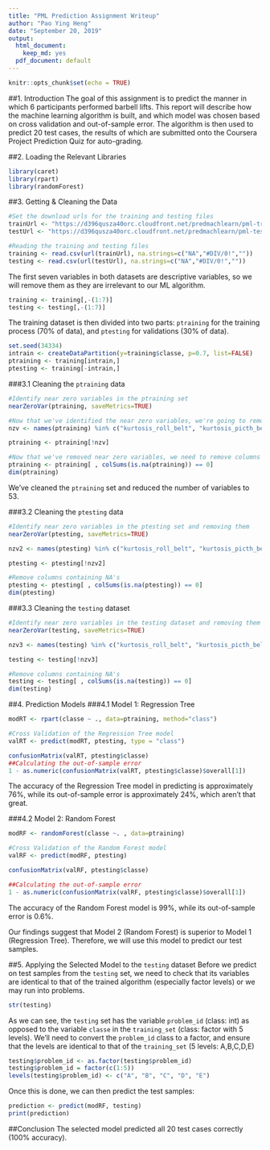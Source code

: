 ```yaml
---
title: "PML Prediction Assignment Writeup"
author: "Pao Ying Heng"
date: "September 20, 2019"
output:
  html_document:
    keep_md: yes
  pdf_document: default
---
```


```r
knitr::opts_chunk$set(echo = TRUE)
```

##1. Introduction
The goal of this assignment is to predict the manner in which 6 participants performed barbell lifts. This report will describe how the machine learning algorithm is built, and which model was chosen based on cross validation and out-of-sample error. The algorithm is then used to predict 20 test cases, the results of which are submitted onto the Coursera Project Prediction Quiz for auto-grading. 


##2. Loading the Relevant Libraries
```r
library(caret)
library(rpart)
library(randomForest)
```

##3. Getting & Cleaning the Data
```r
#Set the download urls for the training and testing files
trainUrl <- "https://d396qusza40orc.cloudfront.net/predmachlearn/pml-training.csv"
testUrl <- "https://d396qusza40orc.cloudfront.net/predmachlearn/pml-testing.csv"

#Reading the training and testing files
training <- read.csv(url(trainUrl), na.strings=c("NA","#DIV/0!",""))
testing <- read.csv(url(testUrl), na.strings=c("NA","#DIV/0!",""))
```

The first seven variables in both datasets are descriptive variables, so we will remove them as they are irrelevant to our ML algorithm.
```r
training <- training[,-(1:7)]
testing <- testing[,-(1:7)]
```


The training dataset is then divided into two parts: `ptraining` for the training process (70% of data), and `ptesting` for validations (30% of data). 

```r
set.seed(34334)
intrain <- createDataPartition(y=training$classe, p=0.7, list=FALSE)
ptraining <- training[intrain,]
ptesting <- training[-intrain,]
```

###3.1 Cleaning the `ptraining` data
```r
#Identify near zero variables in the ptraining set
nearZeroVar(ptraining, saveMetrics=TRUE) 

#Now that we've identified the near zero variables, we're going to remove them from the ptraining set 
nzv <- names(ptraining) %in% c("kurtosis_roll_belt", "kurtosis_picth_belt","kurtosis_yaw_belt", "skewness_roll_belt", "skewness_roll_belt.1", "skewness_yaw_belt","max_yaw_belt", "min_yaw_belt", "amplitude_yaw_belt", "avg_roll_arm", "stddev_roll_arm","var_roll_arm", "avg_pitch_arm", "stddev_pitch_arm", "var_pitch_arm", "avg_yaw_arm","stddev_yaw_arm", "var_yaw_arm", "kurtosis_roll_arm", "kurtosis_picth_arm","kurtosis_yaw_arm", "skewness_roll_arm", "skewness_pitch_arm", "skewness_yaw_arm","max_roll_arm","min_roll_arm","min_pitch_arm","amplitude_roll_arm","amplitude_pitch_arm","kurtosis_roll_dumbbell", "kurtosis_picth_dumbbell", "kurtosis_yaw_dumbbell", "skewness_roll_dumbbell","skewness_pitch_dumbbell", "skewness_yaw_dumbbell", "max_yaw_dumbbell", "min_yaw_dumbbell", "amplitude_yaw_dumbbell", "kurtosis_roll_forearm", "kurtosis_picth_forearm", "kurtosis_yaw_forearm", "skewness_roll_forearm", "skewness_pitch_forearm","skewness_yaw_forearm", "max_roll_forearm", "max_yaw_forearm", "min_roll_forearm", "min_yaw_forearm", "amplitude_roll_forearm","amplitude_yaw_forearm", "avg_roll_forearm", "stddev_roll_forearm", "var_roll_forearm", "avg_pitch_forearm", "stddev_pitch_forearm", "var_pitch_forearm", "avg_yaw_forearm","stddev_yaw_forearm", "var_yaw_forearm")

ptraining <- ptraining[!nzv]

#Now that we've removed near zero variables, we need to remove columns containing NA's
ptraining <- ptraining[ , colSums(is.na(ptraining)) == 0]
dim(ptraining) 
```
We've cleaned the `ptraining` set and reduced the number of variables to 53.

###3.2 Cleaning the `ptesting` data
```r
#Identify near zero variables in the ptesting set and removing them
nearZeroVar(ptesting, saveMetrics=TRUE)
```

```r
nzv2 <- names(ptesting) %in% c("kurtosis_roll_belt", "kurtosis_picth_belt","kurtosis_yaw_belt", "skewness_roll_belt", "skewness_roll_belt.1", "skewness_yaw_belt","max_yaw_belt", "min_yaw_belt", "amplitude_yaw_belt", "avg_roll_arm", "stddev_roll_arm","var_roll_arm", "avg_pitch_arm", "stddev_pitch_arm", "var_pitch_arm", "avg_yaw_arm","stddev_yaw_arm", "var_yaw_arm", "kurtosis_roll_arm", "kurtosis_picth_arm","kurtosis_yaw_arm", "skewness_roll_arm", "skewness_pitch_arm", "skewness_yaw_arm","max_roll_arm","min_roll_arm","min_pitch_arm","amplitude_roll_arm","amplitude_pitch_arm","kurtosis_roll_dumbbell", "kurtosis_picth_dumbbell", "kurtosis_yaw_dumbbell", "skewness_roll_dumbbell","skewness_pitch_dumbbell", "skewness_yaw_dumbbell", "max_yaw_dumbbell", "min_yaw_dumbbell", "amplitude_yaw_dumbbell", "kurtosis_roll_forearm", "kurtosis_picth_forearm", "kurtosis_yaw_forearm", "skewness_roll_forearm", "skewness_pitch_forearm","skewness_yaw_forearm", "max_roll_forearm", "max_yaw_forearm", "min_roll_forearm", "min_yaw_forearm", "amplitude_roll_forearm","amplitude_yaw_forearm", "avg_roll_forearm", "stddev_roll_forearm", "var_roll_forearm", "avg_pitch_forearm", "stddev_pitch_forearm", "var_pitch_forearm", "avg_yaw_forearm","stddev_yaw_forearm", "var_yaw_forearm")

ptesting <- ptesting[!nzv2]

#Remove columns containing NA's
ptesting <- ptesting[ , colSums(is.na(ptesting)) == 0]
dim(ptesting)
```

###3.3 Cleaning the `testing` dataset
```r
#Identify near zero variables in the testing dataset and removing them
nearZeroVar(testing, saveMetrics=TRUE)
```

```r
nzv3 <- names(testing) %in% c("kurtosis_roll_belt", "kurtosis_picth_belt","kurtosis_yaw_belt", "skewness_roll_belt", "skewness_roll_belt.1", "skewness_yaw_belt","max_yaw_belt", "min_yaw_belt", "amplitude_yaw_belt", "avg_roll_arm", "stddev_roll_arm","var_roll_arm", "avg_pitch_arm", "stddev_pitch_arm", "var_pitch_arm", "avg_yaw_arm","stddev_yaw_arm", "var_yaw_arm", "kurtosis_roll_arm", "kurtosis_picth_arm","kurtosis_yaw_arm", "skewness_roll_arm", "skewness_pitch_arm", "skewness_yaw_arm","max_roll_arm","min_roll_arm","min_pitch_arm","amplitude_roll_arm","amplitude_pitch_arm","kurtosis_roll_dumbbell", "kurtosis_picth_dumbbell", "kurtosis_yaw_dumbbell", "skewness_roll_dumbbell","skewness_pitch_dumbbell", "skewness_yaw_dumbbell", "max_yaw_dumbbell", "min_yaw_dumbbell", "amplitude_yaw_dumbbell", "kurtosis_roll_forearm", "kurtosis_picth_forearm", "kurtosis_yaw_forearm", "skewness_roll_forearm", "skewness_pitch_forearm","skewness_yaw_forearm", "max_roll_forearm", "max_yaw_forearm", "min_roll_forearm", "min_yaw_forearm", "amplitude_roll_forearm","amplitude_yaw_forearm", "avg_roll_forearm", "stddev_roll_forearm", "var_roll_forearm", "avg_pitch_forearm", "stddev_pitch_forearm", "var_pitch_forearm", "avg_yaw_forearm","stddev_yaw_forearm", "var_yaw_forearm")

testing <- testing[!nzv3]

#Remove columns containing NA's
testing <- testing[ , colSums(is.na(testing)) == 0]
dim(testing)
```

##4. Prediction Models
###4.1 Model 1: Regression Tree
```r
modRT <- rpart(classe ~ ., data=ptraining, method="class")

#Cross Validation of the Regression Tree model
valRT <- predict(modRT, ptesting, type = "class")

confusionMatrix(valRT, ptesting$classe)
##Calculating the out-of-sample error
1 - as.numeric(confusionMatrix(valRT, ptesting$classe)$overall[1])
```
The accuracy of the Regression Tree model in predicting is approximately 76%, while its out-of-sample error is approximately 24%, which aren't that great.


###4.2 Model 2: Random Forest
```r
modRF <- randomForest(classe ~. , data=ptraining)

#Cross Validation of the Random Forest model
valRF <- predict(modRF, ptesting)

confusionMatrix(valRF, ptesting$classe) 

##Calculating the out-of-sample error
1 - as.numeric(confusionMatrix(valRF, ptesting$classe)$overall[1])
```
The accuracy of the Random Forest model is 99%, while its out-of-sample error is 0.6%.

Our findings suggest that Model 2 (Random Forest) is superior to Model 1 (Regression Tree). Therefore, we will use this model to predict our test samples.

##5. Applying the Selected Model to the `testing` dataset
Before we predict on test samples from the `testing` set, we need to check that its variables are identical to that of the trained algorithm (especially factor levels) or we may run into problems.

```r
str(testing)
```
As we can see, the `testing` set has the variable `problem_id` (class: int) as opposed to the variable `classe` in the `training_set` (class: factor with 5 levels). We'll need to convert the `problem_id` class to a factor, and ensure that the levels are identical to that of the `training_set` (5 levels: A,B,C,D,E)

```r
testing$problem_id <- as.factor(testing$problem_id)
testing$problem_id = factor(c(1:5))
levels(testing$problem_id) <- c("A", "B", "C", "D", "E")
```

Once this is done, we can then predict the test samples:
```r
prediction <- predict(modRF, testing)
print(prediction)
```

##Conclusion
The selected model predicted all 20 test cases correctly (100% accuracy).